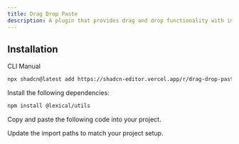```yaml
---
title: Drag Drop Paste
description: A plugin that provides drag and drop functionality with image paste support.
---
```


<ComponentPreview
  name="drag-drop-paste-plugin-demo"
  className="[&_.preview>[data-orientation=vertical]]:sm:max-w-[70%]"
  description="A plugin that provides drag and drop functionality with image paste support."
/>

## Installation

<Tabs defaultValue="cli">

<TabsList>
  <TabsTrigger value="cli">CLI</TabsTrigger>
  <TabsTrigger value="manual">Manual</TabsTrigger>
</TabsList>

<TabsContent value="cli">

```bash
npx shadcn@latest add https://shadcn-editor.vercel.app/r/drag-drop-paste-plugin.json
```

</TabsContent>

<TabsContent value="manual">

<Steps>

<Step>Install the following dependencies:</Step>

```bash
npm install @lexical/utils
```

<Step>Copy and paste the following code into your project.</Step>

<ComponentSource name="drag-drop-paste-plugin" />

<Step>Update the import paths to match your project setup.</Step>

</Steps>

</TabsContent>

</Tabs>

